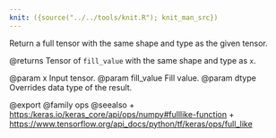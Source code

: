 ```yaml
---
knit: ({source("../../tools/knit.R"); knit_man_src})
---
```

Return a full tensor with the same shape and type as the given tensor.

@returns
    Tensor of `fill_value` with the same shape and type as `x`.

@param x Input tensor.
@param fill_value Fill value.
@param dtype Overrides data type of the result.

@export
@family ops
@seealso
+ <https:/keras.io/keras_core/api/ops/numpy#fulllike-function>
+ <https://www.tensorflow.org/api_docs/python/tf/keras/ops/full_like>
